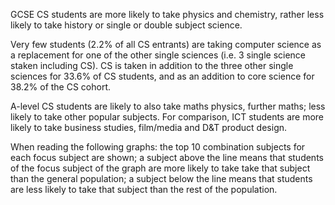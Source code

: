 
GCSE CS students are more likely to take physics and chemistry, rather less likely to take history or single or double subject science.

Very few students (2.2% of all CS entrants) are taking computer science as a replacement for one of the other single sciences (i.e. 3 single science staken including CS). CS is taken in addition to the three other single sciences for 33.6% of CS students, and as an addition to core science for 38.2% of the CS cohort.
 
A-level CS students are likely to also take maths physics, further maths; less likely to take other popular subjects. For comparison, ICT students are more likely to take business studies, film/media and D&T product design.

When reading the following graphs: the top 10 combination subjects for each focus subject are shown; a subject above the line means that students of the focus subject of the graph are more likely to take take that subject than the general population; a subject below the line means that students are less likely to take that subject than the rest of the population. 
